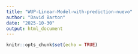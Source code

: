 ```yaml
---
title: "WUP-Linear-Model-with-prediction-nuevo"
author: "David Barton"
date: "2025-10-30"
output: html_document
---
```


```r
knitr::opts_chunk$set(echo = TRUE)
```

